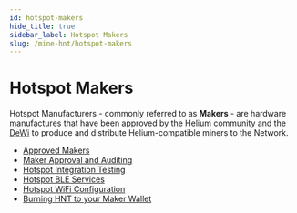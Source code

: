 ```yaml
---
id: hotspot-makers
hide_title: true
sidebar_label: Hotspot Makers
slug: /mine-hnt/hotspot-makers
---
```



# Hotspot Makers 

Hotspot Manufacturers - commonly referred to as **Makers** - are hardware manufactures that have been approved by the Helium community and the [DeWi](https://dewi.org) to produce and distribute Helium-compatible miners to the Network.


* [Approved Makers](/mine-hnt/hotspot-makers/approved-makers)
* [Maker Approval and Auditing](/mine-hnt/hotspot-makers/maker-approval-auditing)
* [Hotspot Integration Testing](/mine-hnt/hotspot-makers/hotspot-integration-testing)
* [Hotspot BLE Services](/mine-hnt/hotspot-makers/hotspot-ble-services)
* [Hotspot WiFi Configuration](/mine-hnt/hotspot-makers/hotspot-wifi-configuration)
* [Burning HNT to your Maker Wallet](/mine-hnt/hotspot-makers/burn-hnt-to-maker-wallet)
